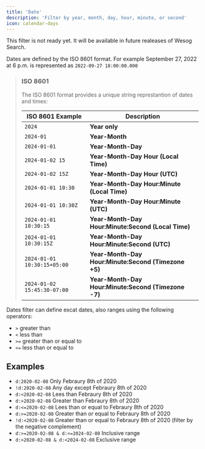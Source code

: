 ```yaml
---
title: 'Date'
description: 'Filter by year, month, day, hour, minute, or second'
icon: calendar-days
---
```


<Warning>This filter is not ready yet. It will be available in future realeases of Wesog Search.</Warning>

Dates are defined by the ISO 8601 format. For example September 27, 2022 at 6 p.m. is represented as `2022-09-27 18:00:00.000`

> ### ISO 8601
>
> The ISO 8601 format provides a unique string represtantion of dates and times:
>
> | ISO 8601 Example            | Description                                         |
> |-----------------------------|-----------------------------------------------------|
> | `2024`                      | **Year only**                                       |
> | `2024-01`                   | **Year-Month**                                      |
> | `2024-01-01`                | **Year-Month-Day**                                  |
> | `2024-01-02 15`             | **Year-Month-Day Hour (Local Time)**                |
> | `2024-01-02 15Z`            | **Year-Month-Day Hour (UTC)**                       |
> | `2024-01-01 10:30`          | **Year-Month-Day Hour:Minute (Local Time)**         |
> | `2024-01-01 10:30Z`         | **Year-Month-Day Hour:Minute (UTC)**                |
> | `2024-01-01 10:30:15`       | **Year-Month-Day Hour:Minute:Second (Local Time)**  |
> | `2024-01-01 10:30:15Z`      | **Year-Month-Day Hour:Minute:Second (UTC)**         |
> | `2024-01-01 10:30:15+05:00` | **Year-Month-Day Hour:Minute:Second (Timezone +5)** |
> | `2024-01-02 15:45:30-07:00` | **Year-Month-Day Hour:Minute:Second (Timezone -7)** |


Dates filter can define excat dates, also ranges using the following operators:

- `>` greater than
- `<` less than
- `>=` greater than or equal to
- `<=` less than or equal to

## Examples

- `d:2020-02-08` Only Febraury 8th of 2020
- `!d:2020-02-08` Any day except Febraury 8th of 2020
- `d:<2020-02-08` Lees than Febraury 8th of 2020
- `d:>2020-02-08` Greater than Febraury 8th of 2020
- `d:<=2020-02-08` Lees than or equal to Febraury 8th of 2020
- `d:>=2020-02-08` Greater than or equal to Febraury 8th of 2020
- `!d:<2020-02-08` Greater than or equal to Febraury 8th of 2020 (filter by the negative complement)
- `d:>=2020-02-08 & d:<=2024-02-08` Inclusive range
- `d:>2020-02-08 & d:<2024-02-08` Exclusive range